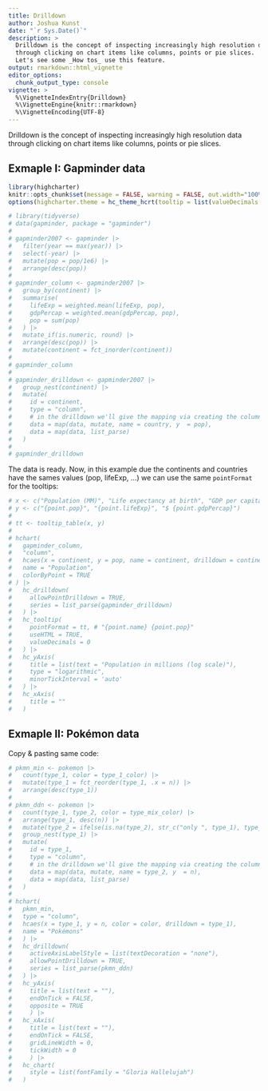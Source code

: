 ```yaml
---
title: Drilldown
author: Joshua Kunst
date: "`r Sys.Date()`"
description: >
  Drilldown is the concept of inspecting increasingly high resolution data
  through clicking on chart items like columns, points or pie slices. 
  Let's see some _How tos_ use this feature.
output: rmarkdown::html_vignette
editor_options: 
  chunk_output_type: console
vignette: >
  %\VignetteIndexEntry{Drilldown}
  %\VignetteEngine{knitr::rmarkdown}
  %\VignetteEncoding{UTF-8}   
---
```


<script>
$(document).ready(function(){ 
  el = $(".page-header > h1")
  icon = "arrow-down"
  text = el.text()
  text_new = "<span class=\"fa fa-" + icon  + "\"></span> " + text
  el.html(text_new) 
}) ;
</script>

Drilldown is the concept of inspecting increasingly high resolution data
through clicking on chart items like columns, points or pie slices.

## Exmaple I: Gapminder data

```r
library(highcharter)
knitr::opts_chunk$set(message = FALSE, warning = FALSE, out.width="100%")
options(highcharter.theme = hc_theme_hcrt(tooltip = list(valueDecimals = 2)))
```


```r
# library(tidyverse)
# data(gapminder, package = "gapminder")
# 
# gapminder2007 <- gapminder |> 
#   filter(year == max(year)) |> 
#   select(-year) |> 
#   mutate(pop = pop/1e6) |> 
#   arrange(desc(pop))
# 
# gapminder_column <- gapminder2007 |>
#   group_by(continent) |> 
#   summarise(
#     lifeExp = weighted.mean(lifeExp, pop),
#     gdpPercap = weighted.mean(gdpPercap, pop),
#     pop = sum(pop)
#   ) |> 
#   mutate_if(is.numeric, round) |> 
#   arrange(desc(pop)) |> 
#   mutate(continent = fct_inorder(continent))
# 
# gapminder_column
# 
# gapminder_drilldown <- gapminder2007 |> 
#   group_nest(continent) |> 
#   mutate(
#     id = continent,
#     type = "column",
#     # in the drilldown we'll give the mapping via creating the columns
#     data = map(data, mutate, name = country, y  = pop),
#     data = map(data, list_parse)
#   )
# 
# gapminder_drilldown
```

The data is ready. Now, in this example due the continents and countries have
the sames values (pop, lifeExp, ...) we can use the same `pointFormat` for 
the tooltips:


```r
# x <- c("Population (MM)", "Life expectancy at birth", "GDP per capita (US$)")
# y <- c("{point.pop}", "{point.lifeExp}", "$ {point.gdpPercap}")
# 
# tt <- tooltip_table(x, y)
# 
# hchart(
#   gapminder_column,
#   "column",
#   hcaes(x = continent, y = pop, name = continent, drilldown = continent),
#   name = "Population",
#   colorByPoint = TRUE
# ) |> 
#   hc_drilldown(
#     allowPointDrilldown = TRUE,
#     series = list_parse(gapminder_drilldown)
#   ) |> 
#   hc_tooltip(
#     pointFormat = tt, # "{point.name} {point.pop}"
#     useHTML = TRUE,
#     valueDecimals = 0
#   ) |> 
#   hc_yAxis(
#     title = list(text = "Population in millions (log scale)"),
#     type = "logarithmic",
#     minorTickInterval = 'auto'
#   ) |> 
#   hc_xAxis(
#     title = ""
#   )
```

## Exmaple II: Pokémon data

Copy & pasting same code:

```r
# pkmn_min <- pokemon |> 
#   count(type_1, color = type_1_color) |> 
#   mutate(type_1 = fct_reorder(type_1, .x = n)) |> 
#   arrange(desc(type_1))
# 
# pkmn_ddn <- pokemon |> 
#   count(type_1, type_2, color = type_mix_color) |> 
#   arrange(type_1, desc(n)) |> 
#   mutate(type_2 = ifelse(is.na(type_2), str_c("only ", type_1), type_2)) |> 
#   group_nest(type_1) |> 
#   mutate(
#     id = type_1,
#     type = "column",
#     # in the drilldown we'll give the mapping via creating the columns
#     data = map(data, mutate, name = type_2, y  = n),
#     data = map(data, list_parse)
#   )
#   
# hchart(
#   pkmn_min, 
#   type = "column",
#   hcaes(x = type_1, y = n, color = color, drilldown = type_1),
#   name = "Pokémons"
#   ) |> 
#   hc_drilldown(
#     activeAxisLabelStyle = list(textDecoration = "none"),
#     allowPointDrilldown = TRUE,
#     series = list_parse(pkmn_ddn)
#   ) |> 
#   hc_yAxis(
#     title = list(text = ""),
#     endOnTick = FALSE,
#     opposite = TRUE
#     ) |>
#   hc_xAxis(
#     title = list(text = ""),
#     endOnTick = FALSE,
#     gridLineWidth = 0,
#     tickWidth = 0
#     ) |> 
#   hc_chart(
#     style = list(fontFamily = "Gloria Hallelujah")
#   ) 
```


